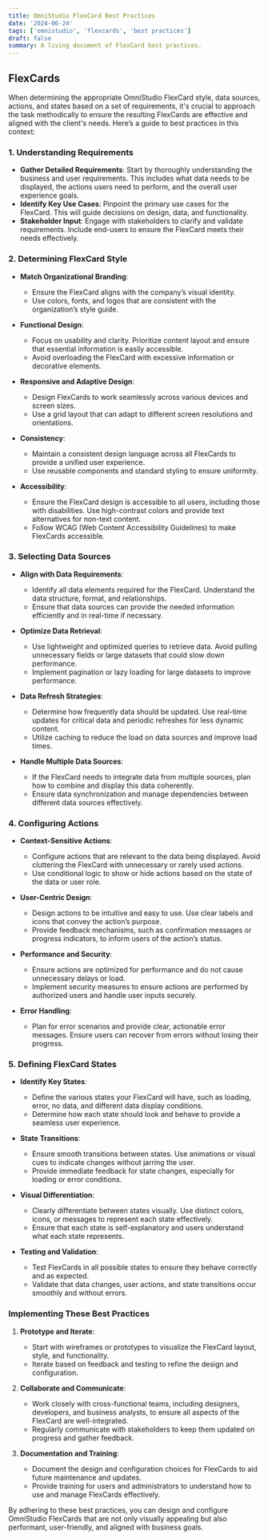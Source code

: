 ```yaml
---
title: OmniStudio FlexCard Best Practices
date: '2024-06-24'
tags: ['omnistudio', 'flexcards', 'best practices']
draft: false
summary: A living document of FlexCard best practices.
---
```


## FlexCards

When determining the appropriate OmniStudio FlexCard style, data sources, actions, and states based on a set of requirements, it's crucial to approach the task methodically to ensure the resulting FlexCards are effective and aligned with the client's needs. Here’s a guide to best practices in this context:

### 1. Understanding Requirements

- **Gather Detailed Requirements**: Start by thoroughly understanding the business and user requirements. This includes what data needs to be displayed, the actions users need to perform, and the overall user experience goals.
- **Identify Key Use Cases**: Pinpoint the primary use cases for the FlexCard. This will guide decisions on design, data, and functionality.
- **Stakeholder Input**: Engage with stakeholders to clarify and validate requirements. Include end-users to ensure the FlexCard meets their needs effectively.

### 2. Determining FlexCard Style

- **Match Organizational Branding**:

  - Ensure the FlexCard aligns with the company’s visual identity.
  - Use colors, fonts, and logos that are consistent with the organization’s style guide.

- **Functional Design**:

  - Focus on usability and clarity. Prioritize content layout and ensure that essential information is easily accessible.
  - Avoid overloading the FlexCard with excessive information or decorative elements.

- **Responsive and Adaptive Design**:

  - Design FlexCards to work seamlessly across various devices and screen sizes.
  - Use a grid layout that can adapt to different screen resolutions and orientations.

- **Consistency**:

  - Maintain a consistent design language across all FlexCards to provide a unified user experience.
  - Use reusable components and standard styling to ensure uniformity.

- **Accessibility**:
  - Ensure the FlexCard design is accessible to all users, including those with disabilities. Use high-contrast colors and provide text alternatives for non-text content.
  - Follow WCAG (Web Content Accessibility Guidelines) to make FlexCards accessible.

### 3. Selecting Data Sources

- **Align with Data Requirements**:

  - Identify all data elements required for the FlexCard. Understand the data structure, format, and relationships.
  - Ensure that data sources can provide the needed information efficiently and in real-time if necessary.

- **Optimize Data Retrieval**:

  - Use lightweight and optimized queries to retrieve data. Avoid pulling unnecessary fields or large datasets that could slow down performance.
  - Implement pagination or lazy loading for large datasets to improve performance.

- **Data Refresh Strategies**:

  - Determine how frequently data should be updated. Use real-time updates for critical data and periodic refreshes for less dynamic content.
  - Utilize caching to reduce the load on data sources and improve load times.

- **Handle Multiple Data Sources**:
  - If the FlexCard needs to integrate data from multiple sources, plan how to combine and display this data coherently.
  - Ensure data synchronization and manage dependencies between different data sources effectively.

### 4. Configuring Actions

- **Context-Sensitive Actions**:

  - Configure actions that are relevant to the data being displayed. Avoid cluttering the FlexCard with unnecessary or rarely used actions.
  - Use conditional logic to show or hide actions based on the state of the data or user role.

- **User-Centric Design**:

  - Design actions to be intuitive and easy to use. Use clear labels and icons that convey the action’s purpose.
  - Provide feedback mechanisms, such as confirmation messages or progress indicators, to inform users of the action’s status.

- **Performance and Security**:

  - Ensure actions are optimized for performance and do not cause unnecessary delays or load.
  - Implement security measures to ensure actions are performed by authorized users and handle user inputs securely.

- **Error Handling**:
  - Plan for error scenarios and provide clear, actionable error messages. Ensure users can recover from errors without losing their progress.

### 5. Defining FlexCard States

- **Identify Key States**:

  - Define the various states your FlexCard will have, such as loading, error, no data, and different data display conditions.
  - Determine how each state should look and behave to provide a seamless user experience.

- **State Transitions**:

  - Ensure smooth transitions between states. Use animations or visual cues to indicate changes without jarring the user.
  - Provide immediate feedback for state changes, especially for loading or error conditions.

- **Visual Differentiation**:

  - Clearly differentiate between states visually. Use distinct colors, icons, or messages to represent each state effectively.
  - Ensure that each state is self-explanatory and users understand what each state represents.

- **Testing and Validation**:
  - Test FlexCards in all possible states to ensure they behave correctly and as expected.
  - Validate that data changes, user actions, and state transitions occur smoothly and without errors.

### Implementing These Best Practices

1. **Prototype and Iterate**:

   - Start with wireframes or prototypes to visualize the FlexCard layout, style, and functionality.
   - Iterate based on feedback and testing to refine the design and configuration.

2. **Collaborate and Communicate**:

   - Work closely with cross-functional teams, including designers, developers, and business analysts, to ensure all aspects of the FlexCard are well-integrated.
   - Regularly communicate with stakeholders to keep them updated on progress and gather feedback.

3. **Documentation and Training**:
   - Document the design and configuration choices for FlexCards to aid future maintenance and updates.
   - Provide training for users and administrators to understand how to use and manage FlexCards effectively.

By adhering to these best practices, you can design and configure OmniStudio FlexCards that are not only visually appealing but also performant, user-friendly, and aligned with business goals.
